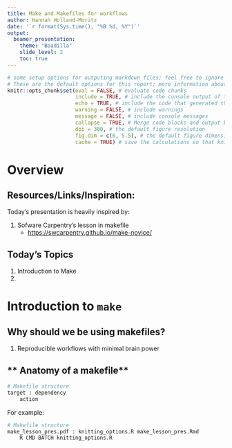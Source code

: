 ```yaml
---
title: Make and Makefiles for workflows
author: Hannah Holland-Moritz
date: '`r format(Sys.time(), "%B %d, %Y")`'
output: 
  beamer_presentation:
    theme: "Boadilla"
    slide_level: 2
    toc: true
---
```


````r
# some setup options for outputing markdown files; feel free to ignore these
# These are the default options for this report; more information about options here: https://yihui.name/knitr/options/
knitr::opts_chunk$set(eval = FALSE, # evaluate code chunks
                      include = TRUE, # include the console output of the code in the final document
                      echo = TRUE, # include the code that generated the report in the final report
                      warning = FALSE, # include warnings
                      message = FALSE, # include console messages
                      collapse = TRUE, # Merge code blocks and output blocks, if possible.
                      dpi = 300, # the default figure resolution
                      fig.dim = c(6, 5.5), # the default figure dimensions
                      cache = TRUE) # save the calculations so that kniting is faster each time. (Sometimes this option can cause issues and images won't reflect the most recent code changes, if this happens, just delete the *_cache folder and reknit the code.)
````

# Overview 
## Resources/Links/Inspiration:
Today's presentation is heavily inspired by:

1. Sofware Carpentry's lesson in makefile
   - [https://swcarpentry.github.io/make-novice/](https://swcarpentry.github.io/make-novice)

## Today's Topics
1. Introduction to Make
2. 

# Introduction to `make` 

## **Why should we be using makefiles?**

1. Reproducible workflows with minimal brain power

## ** Anatomy of a makefile**

```bash
# Makefile structure
target : dependency
	action
```


For example: 
```bash
# Makefile structure
make_lesson_pres.pdf : knitting_options.R make_lesson_pres.Rmd
	R CMD BATCH knitting_options.R
```